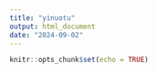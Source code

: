 ```yaml
---
title: "yinuotu"
output: html_document
date: "2024-09-02"
---
```


```r
knitr::opts_chunk$set(echo = TRUE)
```

```r

```

